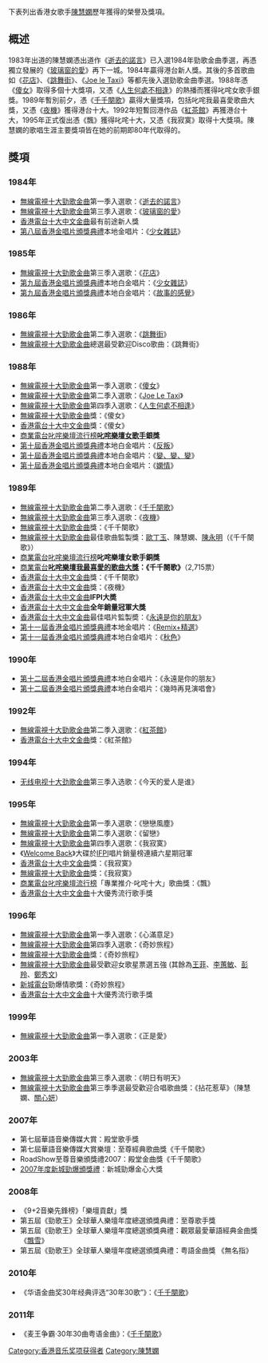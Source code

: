 {{unreferenced|time=2015-03-28T00:01:23+00:00}}
下表列出香港女歌手[[陳慧嫻|陳慧嫻]]歷年獲得的榮譽及獎項。

==概述==
1983年出道的陳慧嫻憑出道作《[[逝去的諾言|逝去的諾言]]》已入選1984年勁歌金曲季選，再憑獨立發展的《[[玻璃窗的愛|玻璃窗的愛]]》再下一城。1984年贏得港台新人獎。其後的多首歌曲如《[[花店_(歌曲)|花店]]》、《[[跳舞街|跳舞街]]》、《[[Joe_le_Taxi|Joe le Taxi]]》等都先後入選勁歌金曲季選。1988年憑《[[傻女|傻女]]》取得多個十大獎項，又憑《[[人生何處不相逢|人生何處不相逢]]》的熱播而獲得叱咤女歌手銀獎。1989年暫別前夕，憑《[[千千闋歌|千千闋歌]]》贏得大量獎項，包括叱咤我最喜愛歌曲大獎，又憑《[[夜機|夜機]]》獲得港台十大。1992年短暫回港作品《[[紅茶館_(歌曲)|紅茶館]]》再獲港台十大，1995年正式復出憑《飄》獲得叱咤十大，又憑《我寂寞》取得十大獎項。陳慧嫻的歌唱生涯主要獎項皆在她的前期即80年代取得的。

==獎項==
===1984年===
*[[無線電視|無線電視]][[十大勁歌金曲|十大勁歌金曲]]第一季入選歌：《[[逝去的諾言|逝去的諾言]]》
*[[無線電視|無線電視]][[十大勁歌金曲|十大勁歌金曲]]第三季入選歌：《[[玻璃窗的愛|玻璃窗的愛]]》
*[[香港電台|香港電台]][[十大中文金曲|十大中文金曲]]最有前途新人獎
*[[第八屆香港金唱片頒獎典禮|第八屆香港金唱片頒獎典禮]]本地金唱片：《[[少女雜誌|少女雜誌]]》

===1985年===
*[[無線電視|無線電視]][[十大勁歌金曲|十大勁歌金曲]]第三季入選歌：《[[花店_(歌曲)|花店]]》
*[[第九屆香港金唱片頒獎典禮|第九屆香港金唱片頒獎典禮]]本地白金唱片：《[[少女雜誌|少女雜誌]]》
*[[第九屆香港金唱片頒獎典禮|第九屆香港金唱片頒獎典禮]]本地白金唱片：《[[故事的感覺|故事的感覺]]》

===1986年===
*[[無線電視|無線電視]][[十大勁歌金曲|十大勁歌金曲]]第二季入選歌：《[[跳舞街|跳舞街]]》
*[[無線電視|無線電視]][[十大勁歌金曲|十大勁歌金曲]]總選最受歡迎Disco歌曲：《跳舞街》

===1988年===
*[[無線電視|無線電視]][[十大勁歌金曲|十大勁歌金曲]]第一季入選歌：《[[傻女|傻女]]》
*[[無線電視|無線電視]][[十大勁歌金曲|十大勁歌金曲]]第二季入選歌：《[[Joe_Le_Taxi|Joe Le Taxi]]》
*[[無線電視|無線電視]][[十大勁歌金曲|十大勁歌金曲]]第四季入選歌：《[[人生何處不相逢|人生何處不相逢]]》
*[[無線電視|無線電視]][[十大勁歌金曲|十大勁歌金曲]]獎：《傻女》
*[[香港電台|香港電台]][[十大中文金曲|十大中文金曲]]獎：《傻女》
*[[商業電台|商業電台]][[叱咤樂壇流行榜|叱咤樂壇流行榜]]'''[[叱咤樂壇女歌手|叱咤樂壇女歌手]]銀獎'''
*[[第十屆香港金唱片頒獎典禮|第十屆香港金唱片頒獎典禮]]本地白金唱片：《[[反叛_(專輯)|反叛]]》
*[[第十屆香港金唱片頒獎典禮|第十屆香港金唱片頒獎典禮]]本地白金唱片：《[[變變變_(陳慧嫻專輯)|變、變、變]]》
*[[第十屆香港金唱片頒獎典禮|第十屆香港金唱片頒獎典禮]]本地白金唱片：《[[嫻情|嫻情]]》


===1989年===
*[[無線電視|無線電視]][[十大勁歌金曲|十大勁歌金曲]]第二季入選歌：《[[千千闋歌|千千闋歌]]》
*[[無線電視|無線電視]][[十大勁歌金曲|十大勁歌金曲]]第三季入選歌：《[[夜機|夜機]]》
*[[無線電視|無線電視]][[十大勁歌金曲|十大勁歌金曲]]獎：《千千闋歌》
*[[無線電視|無線電視]][[十大勁歌金曲|十大勁歌金曲]]最佳歌曲監製獎：[[歐丁玉|歐丁玉]]、陳慧嫻、[[陳永明_(音樂人)|陳永明]]（《千千闋歌》）
*[[商業電台|商業電台]][[叱咤樂壇流行榜|叱咤樂壇流行榜]]'''叱咤樂壇女歌手銅獎'''
*[[商業電台|商業電台]]'''[[叱咤樂壇我最喜愛的歌曲大獎|叱咤樂壇我最喜愛的歌曲大獎]]：《千千闋歌》'''（2,715票）
*[[香港電台|香港電台]][[十大中文金曲|十大中文金曲]]獎：《千千闋歌》
*[[香港電台|香港電台]][[十大中文金曲|十大中文金曲]]獎：《夜機》
*[[香港電台|香港電台]][[十大中文金曲|十大中文金曲]]'''IFPI大奬'''
*[[香港電台|香港電台]][[十大中文金曲|十大中文金曲]]'''全年銷量冠軍大獎'''
*[[香港電台|香港電台]][[十大中文金曲|十大中文金曲]]最佳唱片監製奬：《[[永遠是你的朋友|永遠是你的朋友]]》
*[[第十一屆香港金唱片頒獎典禮|第十一屆香港金唱片頒獎典禮]]本地金唱片：《[[Remix+精選|Remix+精選]]》
*[[第十一屆香港金唱片頒獎典禮|第十一屆香港金唱片頒獎典禮]]本地白金唱片：《[[秋色|秋色]]》

===1990年===
*[[第十二屆香港金唱片頒獎典禮|第十二屆香港金唱片頒獎典禮]]本地白金唱片：《永遠是你的朋友》
*[[第十二屆香港金唱片頒獎典禮|第十二屆香港金唱片頒獎典禮]]本地白金唱片：《幾時再見演唱會》

===1992年===
*[[無線電視|無線電視]][[十大勁歌金曲|十大勁歌金曲]]第二季入選歌：《[[紅茶館_(歌曲)|紅茶館]]》
*[[香港電台|香港電台]][[十大中文金曲|十大中文金曲]]獎：《紅茶館》

===1994年===
*[[无线电视|无线电视]][[十大劲歌金曲|十大劲歌金曲]]第三季入选歌：《今天的爱人是谁》

===1995年===
*[[無線電視|無線電視]][[十大勁歌金曲|十大勁歌金曲]]第一季入選歌：《戀戀風塵》
*[[無線電視|無線電視]][[十大勁歌金曲|十大勁歌金曲]]第二季入選歌：《留戀》
*[[無線電視|無線電視]][[十大勁歌金曲|十大勁歌金曲]]第四季入選歌：《我寂寞》
*《[[Welcome_Back_(陳慧嫻專輯)|Welcome Back]]》大碟於[[IFPI|IFPI]]唱片銷量榜連續六星期冠軍
*[[香港電台|香港電台]][[十大中文金曲|十大中文金曲]]獎：《我寂寞》
*[[無線電視|無線電視]][[十大勁歌金曲|十大勁歌金曲]]獎：《我寂寞》
*[[商業電台|商業電台]][[叱咤樂壇流行榜|叱咤樂壇流行榜]]「專業推介·叱咤十大」歌曲獎：《飄》
*[[香港電台|香港電台]][[十大中文金曲|十大中文金曲]]十大優秀流行歌手獎

===1996年===
*[[無線電視|無線電視]][[十大勁歌金曲|十大勁歌金曲]]第一季入選歌：《心滿意足》
*[[無線電視|無線電視]][[十大勁歌金曲|十大勁歌金曲]]第四季入選歌：《奇妙旅程》
*[[無線電視|無線電視]][[十大勁歌金曲|十大勁歌金曲]]獎：《奇妙旅程》
*[[無線電視|無線電視]][[十大勁歌金曲|十大勁歌金曲]]最受歡迎女歌星票選五強 (其餘為[[王菲|王菲]]、[[李蕙敏|李蕙敏]]、[[彭羚|彭羚]]、[[鄭秀文|鄭秀文]])
*[[新城電台|新城電台]]勁爆情歌獎：《奇妙旅程》
*[[香港電台|香港電台]][[十大中文金曲|十大中文金曲]]十大優秀流行歌手獎

===1999年===
*[[無線電視|無線電視]][[十大勁歌金曲|十大勁歌金曲]]第一季入選歌：《正是愛》

===2003年===
*[[無線電視|無線電視]][[十大勁歌金曲|十大勁歌金曲]]第三季入選歌：《明日有明天》
*[[無線電視|無線電視]][[十大勁歌金曲|十大勁歌金曲]]第三季季選最受歡迎合唱歌曲獎：《拈花惹草》（陳慧嫻、[[關心妍|關心妍]]）

===2007年===
*第七屆華語音樂傳媒大賞：殿堂歌手獎
*第七屆華語音樂傳媒大賞樂壇：至尊經典歌曲獎《千千闋歌》
*RoadShow至尊音樂頒獎禮2007：殿堂金曲獎《千千闋歌》
*[[2007年度新城勁爆頒獎禮得獎名單|2007年度新城勁爆頒獎禮]]：新城勁爆金心大獎

===2008年===
*《9+2音樂先鋒榜》「樂壇貢獻」獎
*第五屆《勁歌王》全球華人樂壇年度總選頒獎典禮：至尊歌手獎
*第五屆《勁歌王》全球華人樂壇年度總選頒獎典禮：觀眾最愛華語經典金曲獎《[[飄雪_(陳慧嫻歌曲)|飄雪]]》
*第五屆《勁歌王》全球華人樂壇年度總選頒獎典禮：粤語金曲獎 《無名指》

===2010年===
*《华语金曲奖30年经典评选“30年30歌”》：《[[千千闋歌|千千闋歌]]》

===2011年===
*《麦王争霸·30年30曲粤语金曲》：《[[千千闋歌|千千闋歌]]》
{{陳慧嫻}}

[[Category:香港音乐奖项获得者|Category:香港音乐奖项获得者]]
[[Category:陳慧嫻|Category:陳慧嫻]]
